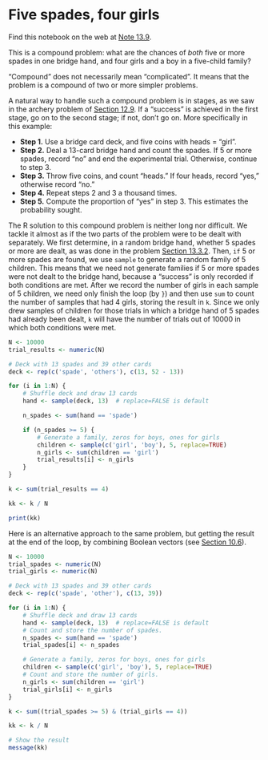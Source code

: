 # Five spades, four girls


Find this notebook on the web at
<a class="quarto-xref" href="https://resampling-stats.github.io/edition-3-r/probability_theory_4_finite.html#nte-five_spades_four_girls">Note <span>13.9</span></a>.

This is a compound problem: what are the chances of *both* five or more
spades in one bridge hand, and four girls and a boy in a five-child
family?

“Compound” does not necessarily mean “complicated”. It means that the
problem is a compound of two or more simpler problems.

A natural way to handle such a compound problem is in stages, as we saw
in the archery problem of
<a class="quarto-xref" href="https://resampling-stats.github.io/edition-3-r/probability_theory_3.html#sec-one-black-archery"><span>Section 12.9</span></a>. If a
“success” is achieved in the first stage, go on to the second stage; if
not, don’t go on. More specifically in this example:

- **Step 1.** Use a bridge card deck, and five coins with heads =
  “girl”.
- **Step 2.** Deal a 13-card bridge hand and count the spades. If 5 or
  more spades, record “no” and end the experimental trial. Otherwise,
  continue to step 3.
- **Step 3.** Throw five coins, and count “heads.” If four heads, record
  “yes,” otherwise record “no.”
- **Step 4.** Repeat steps 2 and 3 a thousand times.
- **Step 5.** Compute the proportion of “yes” in step 3. This estimates
  the probability sought.

The R solution to this compound problem is neither long nor difficult.
We tackle it almost as if the two parts of the problem were to be dealt
with separately. We first determine, in a random bridge hand, whether 5
spades or more are dealt, as was done in the problem
<a class="quarto-xref" href="https://resampling-stats.github.io/edition-3-r/probability_theory_4_finite.html#sec-five-spades-four-clubs"><span>Section 13.3.2</span></a>.
Then, `if` 5 or more spades are found, we use `sample` to generate a
random family of 5 children. This means that we need not generate
families if 5 or more spades were not dealt to the bridge hand, because
a “success” is only recorded if both conditions are met. After we record
the number of girls in each sample of 5 children, we need only finish
the loop (by `}`) and then use `sum` to count the number of samples that
had 4 girls, storing the result in `k`. Since we only drew samples of
children for those trials in which a bridge hand of 5 spades had already
been dealt, `k` will have the number of trials out of 10000 in which
both conditions were met.

```r
N <- 10000
trial_results <- numeric(N)

# Deck with 13 spades and 39 other cards
deck <- rep(c('spade', 'others'), c(13, 52 - 13))

for (i in 1:N) {
    # Shuffle deck and draw 13 cards
    hand <- sample(deck, 13)  # replace=FALSE is default

    n_spades <- sum(hand == 'spade')

    if (n_spades >= 5) {
        # Generate a family, zeros for boys, ones for girls
        children <- sample(c('girl', 'boy'), 5, replace=TRUE)
        n_girls <- sum(children == 'girl')
        trial_results[i] <- n_girls
    }
}

k <- sum(trial_results == 4)

kk <- k / N

print(kk)
```

Here is an alternative approach to the same problem, but getting the
result at the end of the loop, by combining Boolean vectors (see
<a class="quarto-xref" href="https://resampling-stats.github.io/edition-3-r/more_sampling_tools.html#sec-combine-booleans"><span>Section 10.6</span></a>).

```r
N <- 10000
trial_spades <- numeric(N)
trial_girls <- numeric(N)

# Deck with 13 spades and 39 other cards
deck <- rep(c('spade', 'other'), c(13, 39))

for (i in 1:N) {
    # Shuffle deck and draw 13 cards
    hand <- sample(deck, 13)  # replace=FALSE is default
    # Count and store the number of spades.
    n_spades <- sum(hand == 'spade')
    trial_spades[i] <- n_spades

    # Generate a family, zeros for boys, ones for girls
    children <- sample(c('girl', 'boy'), 5, replace=TRUE)
    # Count and store the number of girls.
    n_girls <- sum(children == 'girl')
    trial_girls[i] <- n_girls
}

k <- sum((trial_spades >= 5) & (trial_girls == 4))

kk <- k / N

# Show the result
message(kk)
```
